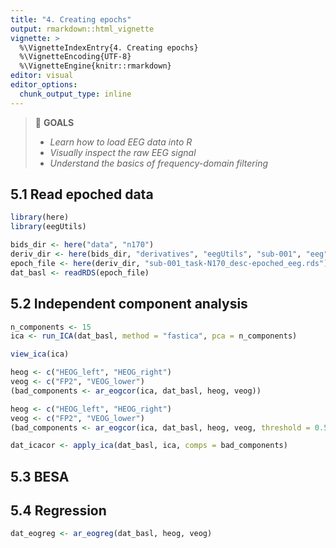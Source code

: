 ```yaml
---
title: "4. Creating epochs"
output: rmarkdown::html_vignette
vignette: >
  %\VignetteIndexEntry{4. Creating epochs}
  %\VignetteEncoding{UTF-8}
  %\VignetteEngine{knitr::rmarkdown}
editor: visual
editor_options:
  chunk_output_type: inline
---
```


> 🎯 **GOALS**
>
> -   *Learn how to load EEG data into R*
> -   *Visually inspect the raw EEG signal*
> -   *Understand the basics of frequency-domain filtering*

## 5.1 Read epoched data

```r
library(here)
library(eegUtils)
```

```r
bids_dir <- here("data", "n170")
deriv_dir <- here(bids_dir, "derivatives", "eegUtils", "sub-001", "eeg")
epoch_file <- here(deriv_dir, "sub-001_task-N170_desc-epoched_eeg.rds")
dat_basl <- readRDS(epoch_file)
```

## 5.2 Independent component analysis

```r
n_components <- 15
ica <- run_ICA(dat_basl, method = "fastica", pca = n_components)
```

```r
view_ica(ica)
```

```r
heog <- c("HEOG_left", "HEOG_right")
veog <- c("FP2", "VEOG_lower")
(bad_components <- ar_eogcor(ica, dat_basl, heog, veog))
```

```r
heog <- c("HEOG_left", "HEOG_right")
veog <- c("FP2", "VEOG_lower")
(bad_components <- ar_eogcor(ica, dat_basl, heog, veog, threshold = 0.5))
```

```r
dat_icacor <- apply_ica(dat_basl, ica, comps = bad_components)
```

## 5.3 BESA

## 5.4 Regression

```r
dat_eogreg <- ar_eogreg(dat_basl, heog, veog)
```
